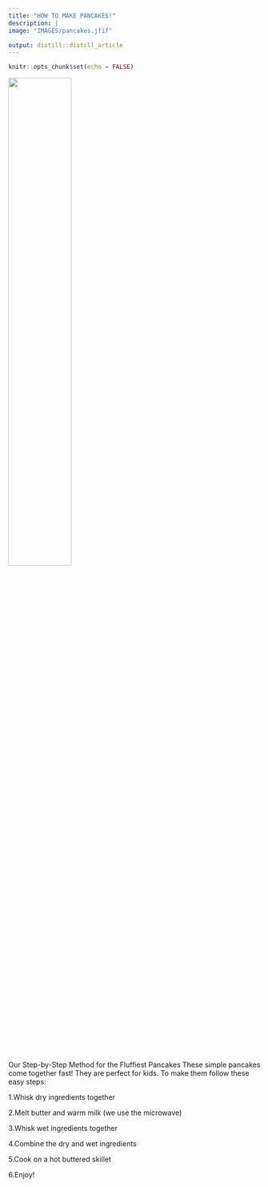 ```yaml
---
title: "HOW TO MAKE PANCAKES!"
description: |
image: "IMAGES/pancakes.jfif"

output: distill::distill_article
---
```


```r
knitr::opts_chunk$set(echo = FALSE)
```

![](IMAGES/pancakes.jfif){width=50%}



Our Step-by-Step Method for the Fluffiest Pancakes
These simple pancakes come together fast! They are perfect for kids. To make them follow these easy steps:

1.Whisk dry ingredients together

2.Melt butter and warm milk (we use the microwave)

3.Whisk wet ingredients together

4.Combine the dry and wet ingredients

5.Cook on a hot buttered skillet

6.Enjoy!